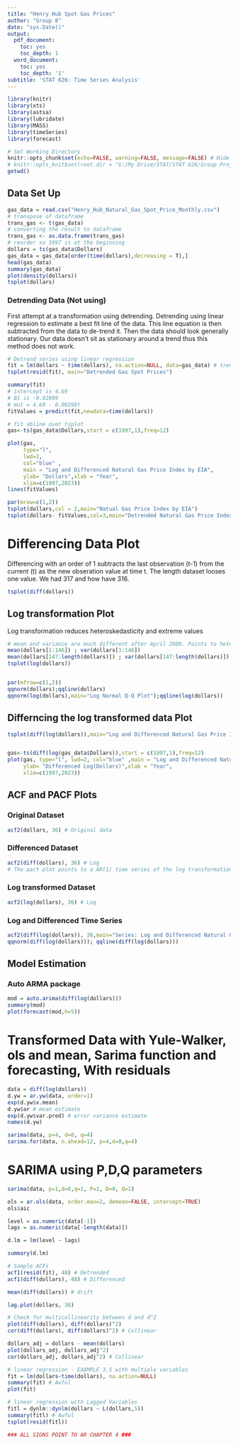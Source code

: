 ---
title: "Henry Hub Spot Gas Prices"
author: "Group 8"
date: "sys.Date()"
output:
  pdf_document:
    toc: yes
    toc_depth: 1
  word_document:
    toc: yes
    toc_depth: '1'
subtitle: 'STAT 626: Time Series Analysis'
---

```{r packages, echo=FALSE,warning=FALSE, message=FALSE}
library(knitr)
library(xts)
library(astsa)
library(lubridate)
library(MASS)
library(timeSeries)
library(forecast)
```

```{r setup, include=FALSE}
# Set Working Directory
knitr::opts_chunk$set(echo=FALSE, warning=FALSE, message=FALSE) # Hide code
# knitr::opts_knit$set(root.dir = "G:/My Drive/STAT/STAT 626/Group Project")
getwd()
```


## Data Set Up 

```{r ReadData}
gas_data = read.csv("Henry_Hub_Natural_Gas_Spot_Price_Monthly.csv")
# transpose of dataframe
trans_gas <- t(gas_data)
# converting the result to dataframe
trans_gas <- as.data.frame(trans_gas)
# reorder so 1997 is at the beginning
dollars = ts(gas_data$Dollars)
gas_data = gas_data[order(time(dollars),decreasing = T),]
head(gas_data)
summary(gas_data)
plot(density(dollars))
tsplot(dollars)

```

### Detrending Data (Not using)

First attempt at a transformation using detrending. Detrending using linear regression to estimate a best fit line of the data. This line equation is then subtracted from the data to de-trend it. Then the data should look generally stationary. Our data doesn't sit as stationary around a trend thus this method does not work. 

```{r Detrend}
# Detrend series using linear regression
fit = lm(dollars ~ time(dollars), na.action=NULL, data=gas_data) # trend only model
tsplot(resid(fit), main="Detrended Gas Spot Prices")

summary(fit)
# intercept is 4.69
# B1 is -0.02899
# mut = 4.69 - 0.00298t
fitValues = predict(fit,newdata=time(dollars))

# fit abline over tsplot 
gas<-ts(gas_data$Dollars,start = c(1997,1),freq=12)

plot(gas, 
     type="l", 
     lwd=2, 
     col="blue" ,
     main = "Log and Differenced Natural Gas Price Index by EIA",
     ylab= "Dollars",xlab = "Year",
     xlim=c(1997,2023))
lines(fitValues)

par(mrow=c(1,2))
tsplot(dollars,col = 2,main="Natual Gas Price Index by EIA")
tsplot(dollars- fitValues,col=3,main="Detrended Natural Gas Price Index by EIA")
```

# Differencing Data Plot

Differencing with an order of 1 subtracts the last observation (t-1) from the current (t) as the new obseration value at time t. The length dataset looses one value. We had 317 and how have 316. 

```{r DifferencePlot}
tsplot(diff(dollars))
```

## Log transformation Plot

Log transformation reduces heteroskedasticity and extreme values

```{r LogTransform}
# mean and variance are much different after April 2009. Points to heteroskedasticity
mean(dollars[1:146]) ; var(dollars[1:146])
mean(dollars[147:length(dollars)]) ; var(dollars[147:length(dollars)])
tsplot(log(dollars))


par(mfrow=c(1,2))
qqnorm(dollars);qqline(dollars)
qqnorm(log(dollars),main="Log Normal Q-Q Plot");qqline(log(dollars))
```


## Differncing the log transformed data Plot

```{r LogDiffTransform}
tsplot(diff(log(dollars)),main="Log and Differenced Natural Gas Price Index",ylab="Differenced Log(Dollars)") # this reduces the effect of the extreme values observed at a couple times throughout the data.


gas<-ts(diff(log(gas_data$Dollars)),start = c(1997,1),freq=12)
plot(gas, type="l", lwd=2, col="blue" ,main = "Log and Differenced Natural Gas Price Index by EIA",
     ylab= "Differenced Log(Dollars)",xlab = "Year",
     xlim=c(1997,2023))
```


## ACF and PACF Plots 

### Original Dataset 
```{r OriginalACF}
acf2(dollars, 36) # Original data
```

### Differenced Dataset 

```{r DifferenceACF}
acf2(diff(dollars), 36) # Log
# The pact plot points to a AR(1) time series of the log transformation
```

### Log transformed Dataset

```{r LogACF}
acf2(log(dollars), 36) # Log
```

### Log and Differenced Time Series 

```{r CombinationACF}
acf2(diff(log(dollars)), 36,main="Series: Log and Differenced Natural Gas Index")
qqnorm(diff(log(dollars))); qqline(diff(log(dollars)))
```

## Model Estimation

### Auto ARMA package

```{r}
mod = auto.arima(diff(log(dollars)))
summary(mod)
plot(forecast(mod,h=5))
```
# Transformed Data with Yule-Walker, ols and mean, Sarima function and forecasting, With residuals
```{r}
data = diff(log(dollars))
d.yw = ar.yw(data, order=1)
exp(d.yw$x.mean)
d.yw$ar # mean estimate
exp(d.yw$var.pred) # error variance estimate
names(d.yw)

sarima(data, p=4, d=0, q=4)
sarima.for(data, n.ahead=12, p=4,d=0,q=4)
```
# SARIMA using P,D,Q parameters
```{r}
sarima(data, p=1,d=0,q=1, P=1, D=0, Q=1)

```

```{r}
ols = ar.ols(data, order.max=2, demean=FALSE, intercept=TRUE)
ols$aic

level = as.numeric(data[-1])
lags = as.numeric(data[-length(data)])

d.lm = lm(level ~ lags)

summary(d.lm)

```




```{r}
# Sample ACFs
acf1(resid(fit), 48) # Detrended
acf1(diff(dollars), 48) # Differenced

mean(diff(dollars)) # drift

lag.plot(dollars, 36)
```









```{r}
# Check for multicollinearity between d and d^2
plot(diff(dollars), diff(dollars)^2)
cor(diff(dollars), diff(dollars)^2) # Collinear

dollars_adj = dollars - mean(dollars)
plot(dollars_adj, dollars_adj^2)
cor(dollars_adj, dollars_adj^2) # Collinear
```


```{r}
# linear regression - EXAMPLE 3.5 with multiple variables
fit = lm(dollars~time(dollars), na.action=NULL)
summary(fit) # Awful
plot(fit)
```


```{r}
# linear regression with Lagged Variables
fitl = dynlm::dynlm(dollars ~ L(dollars,5))
summary(fitl) # Awful
tsplot(resid(fitl))

### ALL SIGNS POINT TO AR CHAPTER 4 ###
```


